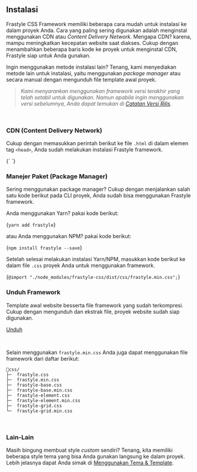 
## Instalasi

Frastyle CSS Framework memiliki beberapa cara mudah untuk instalasi ke dalam proyek Anda. Cara yang paling sering digunakan adalah menginstal menggunakan CDN atau _Content Delivery Network_. Mengapa CDN? karena, mampu meningkatkan kecepatan website saat diakses. Cukup dengan menambahkan beberapa baris kode ke proyek untuk menginstal CDN, Frastyle siap untuk Anda gunakan.

Ingin menggunakan metode instalasi lain? Tenang, kami menyediakan metode lain untuk instalasi, yaitu menggunakan _package manager_ atau secara manual dengan mengunduh file template awal proyek.

> _Kami menyarankan menggunakan framework versi terakhir yang telah setabil untuk digunakan. Namun apabila ingin menggunakan versi sebelumnya, Anda dapat temukan di [Catatan Versi Rilis](https://github.com/frastyle/frastyle-css/blob/main/CHANGELOG.md)._

<br />

### CDN (Content Delivery Network)

Cukup dengan memasukkan perintah berikut ke file `.html` di dalam elemen tag `<head>`, Anda sudah melakukan instalasi Frastyle framework.

<CodeBox lang="xml" className='mb-3'>
{`<!-- Frastyle Framework -->
<link rel="stylesheet" href="https://cdn.jsdelivr.net/npm/frastyle-css/dist/css/frastyle.min.css">`}
</CodeBox>

### Manejer Paket (Package Manager)

Sering menggunakan package manager? Cukup dengan menjalankan salah satu kode berikut pada CLI proyek, Anda sudah bisa menggunakan Frastyle framework.

Anda menggunakan Yarn? pakai kode berikut:

<CodeBox lang='bash' className='mb-1'>{`yarn add frastyle`}</CodeBox>

atau Anda menggunakan NPM? pakai kode berikut:

<CodeBox lang='bash' className='mb-1'>{`npm install frastyle --save`}</CodeBox>

Setelah selesai melakukan instalasi Yarn/NPM, masukkan kode berikut ke dalam file `.css` proyek Anda untuk menggunakan framework.

<CodeBox
	lang='css'
	className='mb-3'>{`@import "./node_modules/frastyle-css/dist/css/frastyle.min.css";`}</CodeBox>

### Unduh Framework

Template awal website besserta file framework yang sudah terkompresi. Cukup dengan mengunduh dan ekstrak file, proyek website sudah siap digunakan.

<a
	href='https://github.com/frastyle/frastyle-css/releases/latest/download/frastyle-css-0.2.1.zip'
	target='_blank'
	className='box-s-5 box-l-3 button-primary mx-0'>
	Unduh
</a>

<br />

Selain menggunakan `frastyle.min.css` Anda juga dapat menggunakan file framework dari daftar berikut:

```
📂css/
├─  frastyle.css
├─  frastyle.min.css
├─  frastyle-base.css
├─  frastyle-base.min.css
├─  frastyle-element.css
├─  frastyle-element.min.css
├─  frastyle-grid.css
└─  frastyle-grid.min.css
```

<br />

### Lain-Lain

Masih bingung membuat style _custom_ sendiri? Tenang, kita memiliki beberapa style tema yang bisa Anda gunakan langsung ke dalam proyek. Lebih jelasnya dapat Anda simak di [Menggunakan Tema & Template](./using-themes-or-templates).
